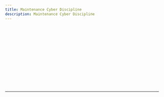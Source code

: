 ```yaml
---
title: Maintenance Cyber Discipline
description: Maintenance Cyber Discipline
---
```



<div className="space-y-1 max-w-none">
  <QuestionBlock
    client:load
    id="q1"
    question="True or False: An &quot;attack surface&quot; consists of specific access points where malware can be introduced or an adversary can gain access."
    options={
      [
      "True",
      "False"
      ]
    }
    correctIndexes={[0]}
  />
  <br />
  <QuestionBlock
    client:load
    id="q2"
    question="A separation between the maintenance computer, weapon system, and outside world is known as a/an _____."
    options={
      [
      "attack surface",
      "air gap",
      "data cartridge",
      "none of these"
      ]
    }
    correctIndexes={[1]}
  />
  <br />
  <QuestionBlock
    client:load
    id="q3"
    question="A portable maintenance aid (PMA) is an example of a/an _____."
    options={
      [
      "indirect-attached",
      "direct-attached"
      ]
    }
    correctIndexes={[1]}
  />
  <br />
  <QuestionBlock
    client:load
    id="q4"
    question="True or False: Nuissance malware is intentional and targeted specifically towards an Air Force system by an adversary."
    options={
      [
      "True",
      "False"
      ]
    }
    correctIndexes={[1]}
  />
  <br />
  <QuestionBlock
    client:load
    id="q5"
    question="Identify an example of an attack surface on a computer:"
    options={
      [
      "supply chain",
      "air gap media",
      "radio frequency",
      "all of these"
      ]
    }
    correctIndexes={[3]}
  />
  <br />
  <QuestionBlock
    client:load
    id="q6"
    question="True or False: Defense in Depth refers to the practice of using several defensive layers of protective measures to safeguard our weapons systems."
    options={
      [
      "True",
      "False"
      ]
    }
    correctIndexes={[0]}
  />
  <br />
  <QuestionBlock
    client:load
    id="q7"
    question="Equipment risks include:"
    options={
      [
      "shared user accounts",
      "unauthorized software",
      "software/hardware configuration changes",
      "lack of virus scanning",
      "all of these"
      ]
    }
    correctIndexes={[4]}
  />
  <br />
  <QuestionBlock
    client:load
    id="q8"
    question="True or False: Read-only is the safest media to use when controlling data transfer risk."
    options={
      [
      "True",
      "False"
      ]
    }
    correctIndexes={[0]}
  />
  <br />
  <QuestionBlock
    client:load
    id="q9"
    question="True or False: It is ok to assume that external systems are clean becausne else should have already ran the scans."
    options={
      [
      "True",
      "False"
      ]
    }
    correctIndexes={[1]}
  />
  <br />
  <QuestionBlock
    client:load
    id="q10"
    question="Which procedure applies to cellphone/mp3 player"
    options={
      [
      "scan before use",
      "refrain from connecting to a PMA",
      "report incident immediately"
      ]
    }
    correctIndexes={[1]}
  />
  <br />
  <QuestionBlock
    client:load
    id="q11"
    question="Which procedure applies to notification of virus?"
    options={
      [
      "scan before use",
      "refrain from connecting to a PMA",
      "report incident immediately"
      ]
    }
    correctIndexes={[2]}
  />
  <br />
  <QuestionBlock
    client:load
    id="q12"
    question="Which procedure applies to disc from manufacturer."
    options={
      [
      "scan before use",
      "refrain from connecting to a PMA",
      "report incident immediately"
      ]
    }
    correctIndexes={[0]}
  />
  <br />
</div>

---

<BmcPopup client:only="react" />
